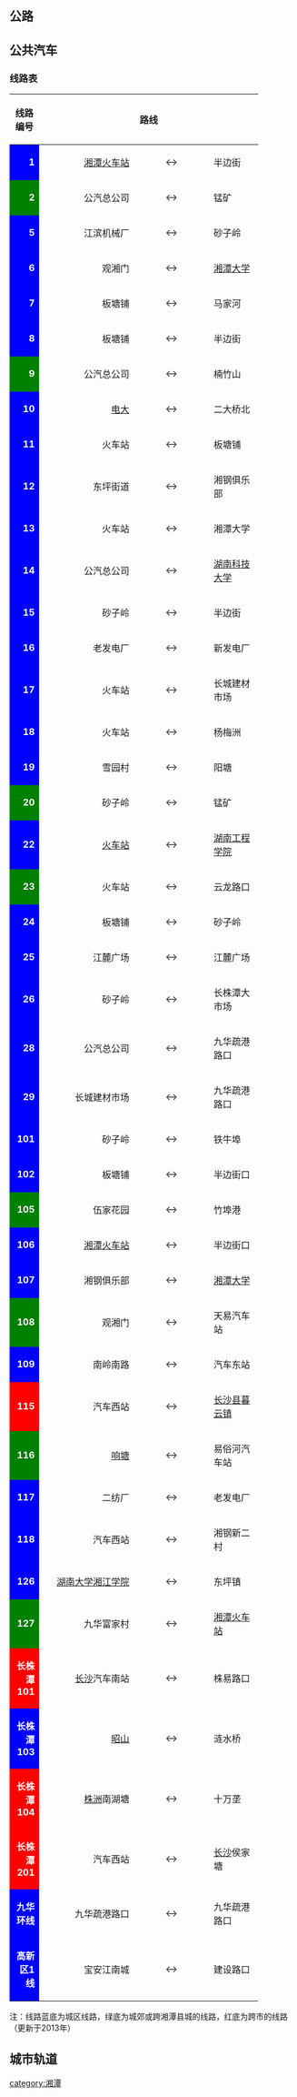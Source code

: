 ==公路==
==公共汽车==
===线路表===
{| class="wikitable" width="99%"
! width="10%"|线路编号||width="35%" colspan=3|路线||width="28%"|所属公司 || width="15%" |备注
|-
|style="background:blue" align="right"|'''<span style="color:white">1</span>'''
|width="17.75%" align="right"|[[湘潭火车站|湘潭火车站]]
|width="0.5%" align="center"|↔
|width="17.75%" |半边街
|公共汽车公司
|空调巴士
|-
|style="background:green" align="right"|'''<span style="color:white">2</span>'''
|width="17.75%" align="right"|公汽总公司
|width="0.5%" align="center"|↔
|width="17.75%" |锰矿
|公共汽车公司
|
|-
|style="background:blue" align="right"|'''<span style="color:white">5</span>'''
|width="17.75%" align="right"|江滨机械厂
|width="0.5%" align="center"|↔
|width="17.75%" |砂子岭
|公共汽车公司
|空调巴士
|-
|style="background:blue" align="right"|'''<span style="color:white">6</span>'''
|width="17.75%" align="right"|观湘门
|width="0.5%" align="center"|↔
|width="17.75%" |[[湘潭大学|湘潭大学]]
|公共汽车公司
|
|-
|style="background:blue" align="right"|'''<span style="color:white">7</span>'''
|width="17.75%" align="right"|板塘铺
|width="0.5%" align="center"|↔
|width="17.75%" |马家河
|公共汽车公司
|
|-
|style="background:blue" align="right"|'''<span style="color:white">8</span>'''
|width="17.75%" align="right"|板塘铺
|width="0.5%" align="center"|↔
|width="17.75%" |半边街
|公共汽车公司
|
|-
|style="background:green" align="right"|'''<span style="color:white">9</span>'''
|width="17.75%" align="right"|公汽总公司
|width="0.5%" align="center"|↔
|width="17.75%" |楠竹山
|公共汽车公司
|
|-
|style="background:blue" align="right"|'''<span style="color:white">10</span>'''
|width="17.75%" align="right"|[[湘潭广播电视大学|电大]]
|width="0.5%" align="center"|↔
|width="17.75%" |二大桥北
|公共汽车公司
|空调巴士
|-
|style="background:blue" align="right"|'''<span style="color:white">11</span>'''
|width="17.75%" align="right"|火车站
|width="0.5%" align="center"|↔
|width="17.75%" |板塘铺
|公共汽车公司
|
|-
|style="background:blue" align="right"|'''<span style="color:white">12</span>'''
|width="17.75%" align="right"|东坪街道
|width="0.5%" align="center"|↔
|width="17.75%" |湘钢俱乐部
|公共汽车公司
|
|-
|style="background:blue" align="right"|'''<span style="color:white">13</span>'''
|width="17.75%" align="right"|火车站
|width="0.5%" align="center"|↔
|width="17.75%" |湘潭大学
|公共汽车公司
|
|-
|style="background:blue" align="right"|'''<span style="color:white">14</span>'''
|width="17.75%" align="right"|公汽总公司
|width="0.5%" align="center"|↔
|width="17.75%" |[[湖南科技大学|湖南科技大学]]
|公共汽车公司
|
|-
|style="background:blue" align="right"|'''<span style="color:white">15</span>'''
|width="17.75%" align="right"|砂子岭
|width="0.5%" align="center"|↔
|width="17.75%" |半边街
|公共汽车公司
|空调巴士
|-
|style="background:blue" align="right"|'''<span style="color:white">16</span>'''
|width="17.75%" align="right"|老发电厂
|width="0.5%" align="center"|↔
|width="17.75%" |新发电厂
|公共汽车公司
|
|-
|style="background:blue" align="right"|'''<span style="color:white">17</span>'''
|width="17.75%" align="right"|火车站
|width="0.5%" align="center"|↔
|width="17.75%" |长城建材市场
|公共汽车公司
|
|-
|style="background:blue" align="right"|'''<span style="color:white">18</span>'''
|width="17.75%" align="right"|火车站
|width="0.5%" align="center"|↔
|width="17.75%" |杨梅洲
|公共汽车公司
|
|-
|style="background:blue" align="right"|'''<span style="color:white">19</span>'''
|width="17.75%" align="right"|雪园村
|width="0.5%" align="center"|↔
|width="17.75%" |阳塘
|公共汽车公司
|空调巴士
|-
|style="background:green" align="right"|'''<span style="color:white">20</span>'''
|width="17.75%" align="right"|砂子岭
|width="0.5%" align="center"|↔
|width="17.75%" |锰矿
|公共汽车公司
|
|-
|style="background:blue" align="right"|'''<span style="color:white">22</span>'''
|width="17.75%" align="right"|[[火车站|火车站]]
|width="0.5%" align="center"|↔
|width="17.75%" |[[湖南工程学院|湖南工程学院]]
|公共汽车公司
|
|-
|style="background:green" align="right"|'''<span style="color:white">23</span>'''
|width="17.75%" align="right"|火车站
|width="0.5%" align="center"|↔
|width="17.75%" |云龙路口
|公共汽车公司
|空调巴士
|-
|style="background:blue" align="right"|'''<span style="color:white">24</span>'''
|width="17.75%" align="right"|板塘铺
|width="0.5%" align="center"|↔
|width="17.75%" |砂子岭
|公共汽车公司
|
|-
|style="background:blue" align="right"|'''<span style="color:white">25</span>'''
|width="17.75%" align="right"|江麓广场
|width="0.5%" align="center"|↔
|width="17.75%" |江麓广场
|公共汽车公司
|
|-
|style="background:blue" align="right"|'''<span style="color:white">26</span>'''
|width="17.75%" align="right"|砂子岭
|width="0.5%" align="center"|↔
|width="17.75%" |长株潭大市场
|公共汽车公司
|
|-
|style="background:blue" align="right"|'''<span style="color:white">28</span>'''
|width="17.75%" align="right"|公汽总公司
|width="0.5%" align="center"|↔
|width="17.75%" |九华疏港路口
|公共汽车公司
|空调巴士
|-
|style="background:blue" align="right"|'''<span style="color:white">29</span>'''
|width="17.75%" align="right"|长城建材市场
|width="0.5%" align="center"|↔
|width="17.75%" |九华疏港路口
|公共汽车公司
|空调巴士
|-
|style="background:blue" align="right"|'''<span style="color:white">101</span>'''
|width="17.75%" align="right"|砂子岭
|width="0.5%" align="center"|↔
|width="17.75%" |铁牛埠
|潭城公司
|
|-
|style="background:blue" align="right"|'''<span style="color:white">102</span>'''
|width="17.75%" align="right"|板塘铺
|width="0.5%" align="center"|↔
|width="17.75%" |半边街口
|潭城公司
|
|-
|style="background:green" align="right"|'''<span style="color:white">105</span>'''
|width="17.75%" align="right"|伍家花园
|width="0.5%" align="center"|↔
|width="17.75%" |竹埠港
|莲城公司
|
|-
|style="background:blue" align="right"|'''<span style="color:white">106</span>'''
|width="17.75%" align="right"|[[湘潭火车站|湘潭火车站]]
|width="0.5%" align="center"|↔
|width="17.75%" |半边街口
|众旺公司
|
|-
|style="background:blue" align="right"|'''<span style="color:white">107</span>'''
|width="17.75%" align="right"|湘钢俱乐部
|width="0.5%" align="center"|↔
|width="17.75%" |[[湘潭大学|湘潭大学]]
|莲城公司
|
|-
|style="background:green" align="right"|'''<span style="color:white">108</span>'''
|width="17.75%" align="right"|观湘门
|width="0.5%" align="center"|↔
|width="17.75%" |天易汽车站
|莲城公司
|
|-
|style="background:blue" align="right"|'''<span style="color:white">109</span>'''
|width="17.75%" align="right"|南岭南路
|width="0.5%" align="center"|↔
|width="17.75%" |汽车东站
|众旺公司
|
|-
|style="background:red" align="right"|'''<span style="color:white">115</span>'''
|width="17.75%" align="right"|汽车西站
|width="0.5%" align="center"|↔
|width="17.75%" |[[长沙县|长沙县]][[暮云镇|暮云镇]]
|湘运公司
|空调巴士
|-
|style="background:green" align="right"|'''<span style="color:white">116</span>'''
|width="17.75%" align="right"|[[响塘|响塘]]
|width="0.5%" align="center"|↔
|width="17.75%" |易俗河汽车站
|湘运公司
|
|-
|style="background:blue" align="right"|'''<span style="color:white">117</span>'''
|width="17.75%" align="right"|二纺厂
|width="0.5%" align="center"|↔
|width="17.75%" |老发电厂
|城市客运公司
|
|-
|style="background:blue" align="right"|'''<span style="color:white">118</span>'''
|width="17.75%" align="right"|汽车西站
|width="0.5%" align="center"|↔
|width="17.75%" |湘钢新二村
|城市客运公司
|
|-
|style="background:blue" align="right"|'''<span style="color:white">126</span>'''
|width="17.75%" align="right"|[[湖南大学湘江学院|湖南大学湘江学院]]
|width="0.5%" align="center"|↔
|width="17.75%" |东坪镇
|莲城公司
|
|-
|style="background:green" align="right"|'''<span style="color:white">127</span>'''
|width="17.75%" align="right"|九华富家村
|width="0.5%" align="center"|↔
|width="17.75%" |[[湘潭火车站|湘潭火车站]]
|湘运公司
|空调巴士
|-
|style="background:red" align="right"|'''<span style="color:white">长株潭101</span>'''
|width="17.75%" align="right"|[[长沙|长沙]]汽车南站
|width="0.5%" align="center"|↔
|width="17.75%" |株易路口
|湘运公司
|空调巴士
|-
|style="background:blue" align="right"|'''<span style="color:white">长株潭103</span>'''
|width="17.75%" align="right"|[[昭山|昭山]]
|width="0.5%" align="center"|↔
|width="17.75%" |涟水桥
|公共汽车公司
|原3路，空调巴士
|-
|style="background:red" align="right"|'''<span style="color:white">长株潭104</span>'''
|width="17.75%" align="right"|[[株洲|株洲]]南湖塘
|width="0.5%" align="center"|↔
|width="17.75%" |十万垄
|湘潭/株洲公共汽车公司
|原21路+株洲15路，空调巴士
|-
|style="background:red" align="right"|'''<span style="color:white">长株潭201</span>'''
|width="17.75%" align="right"|汽车西站
|width="0.5%" align="center"|↔
|width="17.75%" |[[长沙|长沙]]侯家塘
|湘运公司
|公路客车
|-
|style="background:blue" align="right"|'''<span style="color:white">九华环线</span>'''
|width="17.75%" align="right"|九华疏港路口
|width="0.5%" align="center"|↔
|width="17.75%" |九华疏港路口
|公共汽车公司
|空调巴士
|-
|style="background:blue" align="right"|'''<span style="color:white">高新区1线</span>'''
|width="17.75%" align="right"|宝安江南城
|width="0.5%" align="center"|↔
|width="17.75%" |建设路口
|公共汽车公司
|空调巴士
|}
注：线路蓝底为城区线路，绿底为城郊或跨湘潭县城的线路，红底为跨市的线路
（更新于2013年）

==城市轨道==
[[category:湘潭|category:湘潭]]